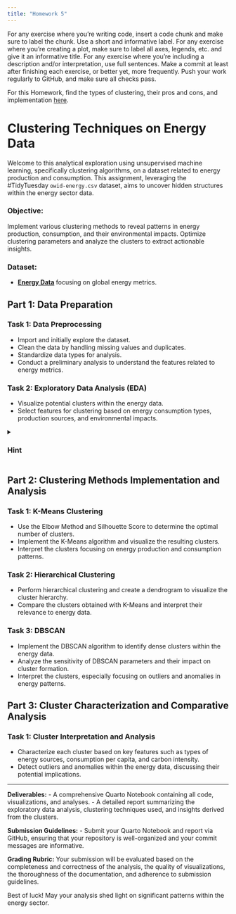 ```yaml
---
title: "Homework 5"
---
```


For any exercise where you're writing code, insert a code chunk and make sure to label the chunk. Use a short and informative label. For any exercise where you're creating a plot, make sure to label all axes, legends, etc. and give it an informative title. For any exercise where you're including a description and/or interpretation, use full sentences. Make a commit at least after finishing each exercise, or better yet, more frequently. Push your work regularly to GitHub, and make sure all checks pass.

For this Homework, find the types of clustering, their pros and cons, and implementation [here]({{< var website.url >}}/tables/model-cheatsheet.html).

# Clustering Techniques on Energy Data

Welcome to this analytical exploration using unsupervised machine learning, specifically clustering algorithms, on a dataset related to energy production and consumption. This assignment, leveraging the #TidyTuesday `owid-energy.csv` dataset, aims to uncover hidden structures within the energy sector data.

### Objective:

Implement various clustering methods to reveal patterns in energy production, consumption, and their environmental impacts. Optimize clustering parameters and analyze the clusters to extract actionable insights.

### Dataset:

-   [**Energy Data**](https://github.com/rfordatascience/tidytuesday/tree/master/data/2023/2023-06-06) focusing on global energy metrics.

## Part 1: Data Preparation

### Task 1: Data Preprocessing

-   Import and initially explore the dataset.
-   Clean the data by handling missing values and duplicates.
-   Standardize data types for analysis.
-   Conduct a preliminary analysis to understand the features related to energy metrics.

### Task 2: Exploratory Data Analysis (EDA)

-   Visualize potential clusters within the energy data.
-   Select features for clustering based on energy consumption types, production sources, and environmental impacts.

<details>

<summary>

<h3><b>Hint</b></h3>

</summary>

-   Use visualization libraries to explore distributions and relationships. Consider creating scatter plots or pair plots to identify potential clusters.
-   Perform correlation analysis to aid in feature selection, focusing on variables that represent different aspects of energy data.

</details>

## Part 2: Clustering Methods Implementation and Analysis

### Task 1: K-Means Clustering

-   Use the Elbow Method and Silhouette Score to determine the optimal number of clusters.
-   Implement the K-Means algorithm and visualize the resulting clusters.
-   Interpret the clusters focusing on energy production and consumption patterns.

### Task 2: Hierarchical Clustering

-   Perform hierarchical clustering and create a dendrogram to visualize the cluster hierarchy.
-   Compare the clusters obtained with K-Means and interpret their relevance to energy data.

### Task 3: DBSCAN

-   Implement the DBSCAN algorithm to identify dense clusters within the energy data.
-   Analyze the sensitivity of DBSCAN parameters and their impact on cluster formation.
-   Interpret the clusters, especially focusing on outliers and anomalies in energy patterns.

## Part 3: Cluster Characterization and Comparative Analysis

### Task 1: Cluster Interpretation and Analysis

-   Characterize each cluster based on key features such as types of energy sources, consumption per capita, and carbon intensity.
-   Detect outliers and anomalies within the energy data, discussing their potential implications.

------------------------------------------------------------------------

**Deliverables:** - A comprehensive Quarto Notebook containing all code, visualizations, and analyses. - A detailed report summarizing the exploratory data analysis, clustering techniques used, and insights derived from the clusters.

**Submission Guidelines:** - Submit your Quarto Notebook and report via GitHub, ensuring that your repository is well-organized and your commit messages are informative.

**Grading Rubric:** Your submission will be evaluated based on the completeness and correctness of the analysis, the quality of visualizations, the thoroughness of the documentation, and adherence to submission guidelines.

Best of luck! May your analysis shed light on significant patterns within the energy sector.
